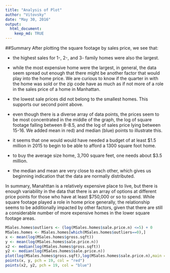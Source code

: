 ---
title: "Analysis of Plot"
author: "Vitovsky"
date: "May 30, 2016"
output: 
  html_document:
    keep_md: TRUE
---

##Summary
After plotting the square footage by sales price, we see that:

  * the highest sales for 1-, 2-, and 3- family homes were also the largest.
  
  * while the most expensive home were the largest, in general, the data seem spread out enough that there might be another factor that would play into the home price.  We are curious to know if the quarter in with the home was sold or the zip code have as much as if not more of a role in the sales price of a home in Manhattan.
  
  * the lowest sale prices did not belong to the smallest homes.  This supports our second point above.
  
  * even though there is a diverse array of data points, the prices seem to be most concentrated in the middle of the graph, the log of square footage falling between 8-8.5, and the log of sales price lying between 15-16.  We added mean in red) and median (blue) points to illustrate this. 
  
  * it seems that one would would have needed a budget of at least $1.5 million in 2015 to begin to be able to afford a 1300 square foot home.
  
  * to buy the average size home, 3,700 square feet, one needs about $3.5 million.
  
  * the median and mean are very close to each other, which gives us beginning indication that the data are normally distributed.
  
In summary, Manahttan is a relatively expensive place to live, but there is enough variability in the data that there is an array of options at different price points for those who have at least $750,000 or so to spend.  While square footage played a role in home price generally, the relationship seems to be additionally impacted by other factors, given that there are still a considerable number of more expensive homes in the lower square footage areas.

``` {r Outliers echo=FALSE}
MSales.homes$outliers <- (log(MSales.homes$sale.price.n) <=5) + 0
MSales.homes <- MSales.homes[which(MSales.homes$outliers==0),]
x <- mean(log(MSales.homes$gross.sqft))
y <- mean(log(MSales.homes$sale.price.n))
x2 <- median(log(MSales.homes$gross.sqft))
y2 <- median(log(MSales.homes$sale.price.n))
plot(log(MSales.homes$gross.sqft),log(MSales.homes$sale.price.n),main = "Home Sales by Square Footage", ylab = "Sales Price", xlab = "Gross Square Feet")
points(x, y, pch = 19, col = "red")
points(x2, y2, pch = 19, col = "blue")
```

